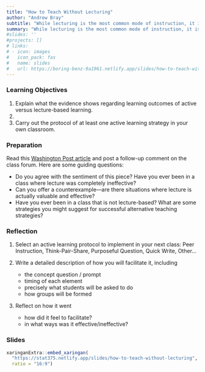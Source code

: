 ```yaml
---
title: "How to Teach Without Lecturing"
author: "Andrew Bray"
subtitle: "While lecturing is the most common mode of instruction, it is known to have serious weaknesses. Alternatives that require students to be actively involved in the classroom environment are effective additions to the teacher's toolbox."
summary: "While lecturing is the most common mode of instruction, it is known to have serious weaknesses. Alternatives that require students to be actively involved in the classroom environment are effective additions to the teacher's toolbox."
#slides: ''
#projects: []
# links:
# - icon: images
#   icon_pack: fas
#   name: slides
#   url: https://boring-benz-9a1961.netlify.app/slides/how-to-teach-without-lecturing
---
```


### Learning Objectives

1. Explain what the evidence shows regarding learning outcomes of active versus lecture-based learning.
2. 
3. Carry out the protocol of at least one active learning strategy in your own classroom.

### Preparation

Read this [Washington Post article](https://www.washingtonpost.com/news/answer-sheet/wp/2017/07/11/it-puts-kids-to-sleep-but-teachers-keep-lecturing-anyway-heres-what-to-do-about-it/) and post a follow-up comment on the class forum. Here are some guiding questions:

- Do you agree with the sentiment of this piece? Have you ever been in a class where lecture was completely ineffective?
- Can you offer a counterexample—are there situations where lecture is actually valuable and effective?
- Have you ever been in a class that is not lecture-based? What are some strategies you might suggest for successful alternative teaching strategies?

### Reflection

1. Select an active learning protocol to implement in your next class: Peer Instruction, Think-Pair-Share, Purposeful Question, Quick Write, Other...

2. Write a detailed description of how you will facilitate it, including
    - the concept question / prompt
    - timing of each element
    - precisely what students will be asked to do
    - how groups will be formed

3. Reflect on how it went
    - how did it feel to facilitate?
    - in what ways was it effective/ineffective?

### Slides

```r
xaringanExtra::embed_xaringan(
  "https://stat375.netlify.app/slides/how-to-teach-without-lecturing",
  ratio = "16:9")
```
